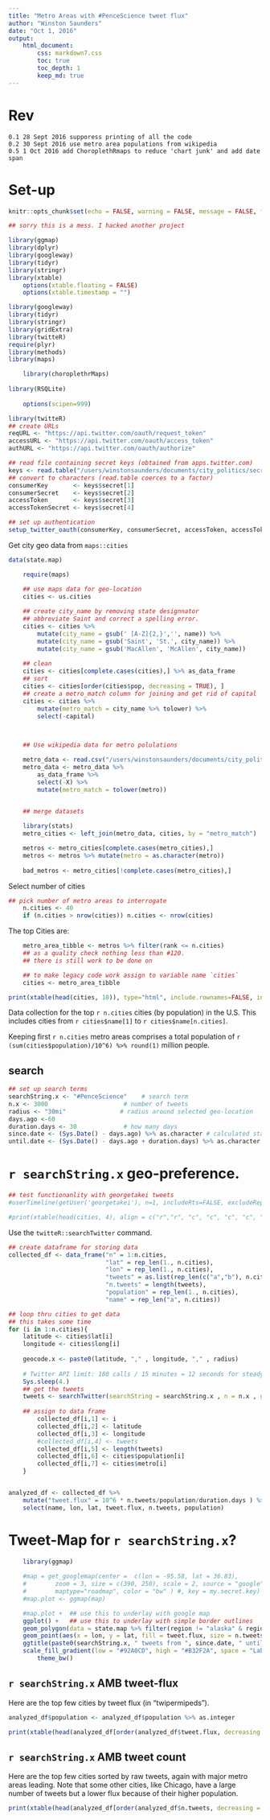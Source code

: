 ```yaml
---
title: "Metro Areas with #PenceScience tweet flux"
author: "Winston Saunders"
date: "Oct 1, 2016"
output: 
    html_document:
        css: markdown7.css
        toc: true
        toc_depth: 1
        keep_md: true
---
```


# Rev
    0.1 28 Sept 2016 supporess printing of all the code
    0.2 30 Sept 2016 use metro area populations from wikipedia
    0.5 1 Oct 2016 add ChoroplethRmaps to reduce 'chart junk' and add date span
    

# Set-up




```r
knitr::opts_chunk$set(echo = FALSE, warning = FALSE, message = FALSE, fig.align='center', comment = "")
```


```r
## sorry this is a mess. I hacked another project

library(ggmap)
library(dplyr)
library(googleway)
library(tidyr)
library(stringr)
library(xtable)
    options(xtable.floating = FALSE)
    options(xtable.timestamp = "")

library(googleway)
library(tidyr)
library(stringr)
library(gridExtra)
library(twitteR)
require(plyr)
library(methods)
library(maps)

    library(choroplethrMaps)
    
library(RSQLite)
    
    options(scipen=999)
```


```r
library(twitteR)
## create URLs
reqURL <- "https://api.twitter.com/oauth/request_token"
accessURL <- "https://api.twitter.com/oauth/access_token"
authURL <- "https://api.twitter.com/oauth/authorize"

## read file containing secret keys (obtained from apps.twitter.com)
keys <- read.table("/users/winstonsaunders/documents/city_politics/secret_t.key.txt", stringsAsFactors = FALSE, col.names = "secret" )
## convert to characters (read.table coerces to a factor)
consumerKey       <- keys$secret[1] 
consumerSecret    <- keys$secret[2] 
accessToken       <- keys$secret[3] 
accessTokenSecret <- keys$secret[4] 

## set up authentication
setup_twitter_oauth(consumerKey, consumerSecret, accessToken, accessTokenSecret)
```

Get city geo data from `maps::cities`

```r
data(state.map)
```

```r
    require(maps)

    ## use maps data for geo-location
    cities <- us.cities
    
    ## create city_name by removing state designnator 
    ## abbreviate Saint and correct a spelling error.
    cities <- cities %>% 
        mutate(city_name = gsub(' [A-Z]{2,}','', name)) %>%
        mutate(city_name = gsub('Saint', 'St.', city_name)) %>%
        mutate(city_name = gsub('MacAllen', 'McAllen', city_name)) 
    
    ## clean
    cities <- cities[complete.cases(cities),] %>% as_data_frame
    ## sort
    cities <- cities[order(cities$pop, decreasing = TRUE), ]
    ## create a metro_match column for joining and get rid of capital
    cities <- cities %>% 
        mutate(metro_match = city_name %>% tolower) %>% 
        select(-capital) 

    
```


```r
    ## Use wikipedia data for metro polulations

    metro_data <- read.csv("/users/winstonsaunders/documents/city_politics/metro_pop_table_2015.csv")
    metro_data <- metro_data %>% 
        as_data_frame %>% 
        select(-X) %>%
        mutate(metro_match = tolower(metro))
    

```

```r
    ## merge datasets    

    library(stats)
    metro_cities <- left_join(metro_data, cities, by = "metro_match")

    metros <- metro_cities[complete.cases(metro_cities),]
    metros <- metros %>% mutate(metro = as.character(metro))
    
    bad_metros <- metro_cities[!complete.cases(metro_cities),]
```

Select number of cities

```r
## pick number of metro areas to interrogate
    n.cities <- 40
    if (n.cities > nrow(cities)) n.cities <- nrow(cities)
```

The top Cities are:

```r
    metro_area_tibble <- metros %>% filter(rank <= n.cities)
    ## as a quality check nothing less than #120.
    ## there is still work to be done on 

    ## to make legacy code work assign to variable name `cities`
    cities <- metro_area_tibble

```

```r
print(xtable(head(cities, 10)), type="html", include.rownames=FALSE, include.colnames = TRUE)
```

Data collection for the top `r n.cities` cities (by population) in the U.S. This includes cities from `r cities$name[1]` to `r cities$name[n.cities]`.

Keeping first `r n.cities` metro areas comprises a total population of `r (sum(cities$population)/10^6) %>% round(1)` million people. 




## search

```r

## set up search terms
searchString.x <- "#PenceScience"    # search term
n.x <- 3000                     # number of tweets
radius <- "30mi"               # radius around selected geo-location
days.ago <-60
duration.days <- 30             # how many days
since.date <- (Sys.Date() - days.ago) %>% as.character # calculated starting date
until.date <- (Sys.Date() - days.ago + duration.days) %>% as.character # calculated ending date

```

# `r searchString.x` geo-preference.

```r
## test functionanlity with georgetakei tweets
#userTimeline(getUser('georgetakei'), n=1, includeRts=FALSE, excludeReplies=FALSE)[[1]]
```



```r
#print(xtable(head(cities, 4), align = c("r","r", "c", "c", "c", "c", "c", "c")), type="html", include.rownames=FALSE, include.colnames = TRUE)
```

Use the `twitteR::searchTwitter` command. 


```r

## create dataframe for storing data
collected_df <- data_frame("n" = 1:n.cities, 
                           "lat" = rep_len(1., n.cities),
                           "lon" = rep_len(1., n.cities),
                           "tweets" = as.list(rep_len(c("a","b"), n.cities)),
                           "n.tweets" = length(tweets),
                           "population" = rep_len(1., n.cities),
                           "name" = rep_len("a", n.cities))

## loop thru cities to get data
## this takes some time
for (i in 1:n.cities){
    latitude <- cities$lat[i]
    longitude <- cities$long[i]
    
    geocode.x <- paste0(latitude, "," , longitude, "," , radius)
    
    # Twitter API limit: 180 calls / 15 minutes = 12 seconds for steady state
    Sys.sleep(4.)    
    ## get the tweets
    tweets <- searchTwitter(searchString = searchString.x , n = n.x , geocode = geocode.x, since = since.date, until = until.date, retryOnRateLimit=120)
    
    ## assign to data frame   
        collected_df[i,1] <- i
        collected_df[i,2] <- latitude
        collected_df[i,3] <- longitude
        #collected_df[i,4] <- tweets
        collected_df[i,5] <- length(tweets)
        collected_df[i,6] <- cities$population[i]
        collected_df[i,7] <- cities$metro[i] 
    }



```



```r

analyzed_df <- collected_df %>% 
    mutate("tweet.flux" = 10^6 * n.tweets/population/duration.days ) %>% 
    select(name, lon, lat, tweet.flux, n.tweets, population)
```

# Tweet-Map for `r searchString.x`?

```r
    library(ggmap)
    
    #map = get_googlemap(center =  c(lon = -95.58, lat = 36.83),
    #        zoom = 3, size = c(390, 250), scale = 2, source = "google",
    #        maptype="roadmap", color = "bw" ) #, key = my.secret.key)
    #map.plot <- ggmap(map)

```


```r
    #map.plot +  ## use this to underlay with google map
    ggplot() +   ## use this to underlay with simple border outlines
    geom_polygon(data = state.map %>% filter(region != "alaska" & region != "hawaii"), aes(x=long, y=lat, group = group), fill = "#FCF581", color = "#36180D", size =0.5) +
    geom_point(aes(x = lon, y = lat, fill = tweet.flux, size = n.tweets), data=analyzed_df, pch=21, color = "#333333") +
    ggtitle(paste0(searchString.x, " tweets from ", since.date, " until ", until.date)) +
    scale_fill_gradient(low = "#92A0CD", high = "#B32F2A", space = "Lab", na.value = "grey50", guide = "colourbar") +
        theme_bw()

```



## `r searchString.x` AMB tweet-flux

Here are the top few cities by tweet flux (in "twipermipeds").

```r
analyzed_df$population <- analyzed_df$population %>% as.integer

print(xtable(head(analyzed_df[order(analyzed_df$tweet.flux, decreasing = TRUE),c(-2,-3)], min(15, nrow(analyzed_df)))), type="html", include.rownames=FALSE, include.colnames = TRUE)
```

## `r searchString.x` AMB tweet count

Here are the top few cities sorted by raw tweets, again with major metro areas leading. Note that some other cities, like Chicago, have a large number of tweets but a lower flux because of their higher population.

```r
print(xtable(head(analyzed_df[order(analyzed_df$n.tweets, decreasing = TRUE),c(-2,-3)], min(15, nrow(analyzed_df)))), type="html", include.rownames=FALSE, include.colnames = TRUE)
```





